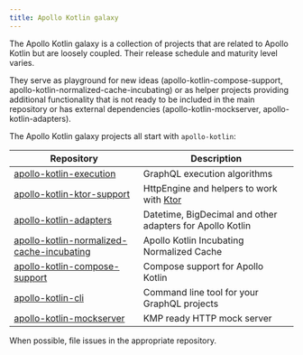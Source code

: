 ```yaml
---
title: Apollo Kotlin galaxy 
---
```



The Apollo Kotlin galaxy is a collection of projects that are related to Apollo Kotlin but are loosely coupled. Their release schedule and maturity level varies.

They serve as playground for new ideas (apollo-kotlin-compose-support, apollo-kotlin-normalized-cache-incubating) or as helper projects providing additional functionality that is not ready to be included in the main repository or has external dependencies (apollo-kotlin-mockserver, apollo-kotlin-adapters).

The Apollo Kotlin galaxy projects all start with `apollo-kotlin`:

| Repository                                                                                                              | Description                                                  |
|-------------------------------------------------------------------------------------------------------------------------|--------------------------------------------------------------|
| [apollo-kotlin-execution](https://github.com/apollographql/apollo-kotlin-execution)                                     | GraphQL execution algorithms                                 |
| [apollo-kotlin-ktor-support](https://github.com/apollographql/apollo-kotlin-ktor-support)                               | HttpEngine and helpers to work with [Ktor](https://ktor.io/) |
| [apollo-kotlin-adapters](https://github.com/apollographql/apollo-kotlin-adapters)                                       | Datetime, BigDecimal and other adapters for Apollo Kotlin    |
| [apollo-kotlin-normalized-cache-incubating](https://github.com/apollographql/apollo-kotlin-normalized-cache-incubating) | Apollo Kotlin Incubating Normalized Cache                    |
| [apollo-kotlin-compose-support](https://github.com/apollographql/apollo-kotlin-compose-support)                         | Compose support for Apollo Kotlin                            |
| [apollo-kotlin-cli](https://github.com/apollographql/apollo-kotlin-cli)                                                 | Command line tool for your GraphQL projects                  |
| [apollo-kotlin-mockserver](https://github.com/apollographql/apollo-kotlin-mockserver)                                   | KMP ready HTTP mock server                                   |

When possible, file issues in the appropriate repository. 